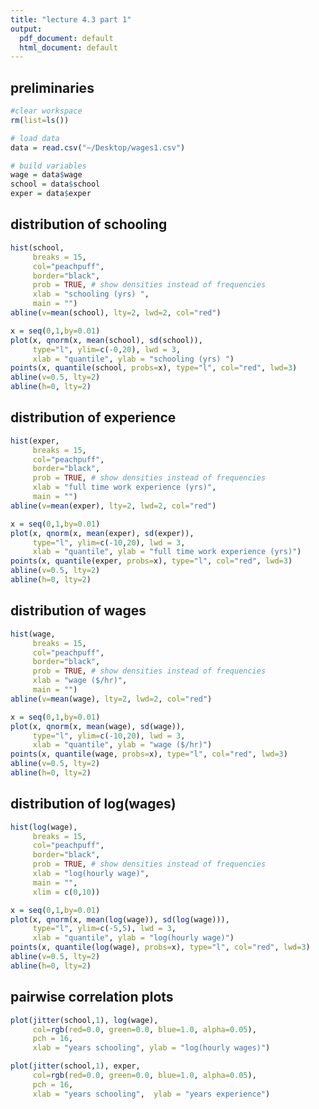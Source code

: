 ```yaml
---
title: "lecture 4.3 part 1"
output:
  pdf_document: default
  html_document: default
---
```


## preliminaries
```r
#clear workspace
rm(list=ls())

# load data
data = read.csv("~/Desktop/wages1.csv")

# build variables
wage = data$wage
school = data$school
exper = data$exper
```

## distribution of schooling
```r
hist(school, 
     breaks = 15,
     col="peachpuff",
     border="black",
     prob = TRUE, # show densities instead of frequencies
     xlab = "schooling (yrs) ",
     main = "")
abline(v=mean(school), lty=2, lwd=2, col="red")
```

```r
x = seq(0,1,by=0.01)
plot(x, qnorm(x, mean(school), sd(school)), 
     type="l", ylim=c(-0,20), lwd = 3,
     xlab = "quantile", ylab = "schooling (yrs) ")
points(x, quantile(school, probs=x), type="l", col="red", lwd=3)
abline(v=0.5, lty=2)
abline(h=0, lty=2)
```

## distribution of experience
```r
hist(exper, 
     breaks = 15,
     col="peachpuff",
     border="black",
     prob = TRUE, # show densities instead of frequencies
     xlab = "full time work experience (yrs)",
     main = "")
abline(v=mean(exper), lty=2, lwd=2, col="red")
```

```r
x = seq(0,1,by=0.01)
plot(x, qnorm(x, mean(exper), sd(exper)), 
     type="l", ylim=c(-10,20), lwd = 3,
     xlab = "quantile", ylab = "full time work experience (yrs)")
points(x, quantile(exper, probs=x), type="l", col="red", lwd=3)
abline(v=0.5, lty=2)
abline(h=0, lty=2)
```

## distribution of wages
```r
hist(wage, 
     breaks = 15,
     col="peachpuff",
     border="black",
     prob = TRUE, # show densities instead of frequencies
     xlab = "wage ($/hr)",
     main = "")
abline(v=mean(wage), lty=2, lwd=2, col="red")
```

```r
x = seq(0,1,by=0.01)
plot(x, qnorm(x, mean(wage), sd(wage)), 
     type="l", ylim=c(-10,20), lwd = 3,
     xlab = "quantile", ylab = "wage ($/hr)")
points(x, quantile(wage, probs=x), type="l", col="red", lwd=3)
abline(v=0.5, lty=2)
abline(h=0, lty=2)
```

## distribution of log(wages)
```r
hist(log(wage), 
     breaks = 15,
     col="peachpuff",
     border="black",
     prob = TRUE, # show densities instead of frequencies
     xlab = "log(hourly wage)",
     main = "",
     xlim = c(0,10))
```

```r
x = seq(0,1,by=0.01)
plot(x, qnorm(x, mean(log(wage)), sd(log(wage))), 
     type="l", ylim=c(-5,5), lwd = 3,
     xlab = "quantile", ylab = "log(hourly wage)")
points(x, quantile(log(wage), probs=x), type="l", col="red", lwd=3)
abline(v=0.5, lty=2)
abline(h=0, lty=2)
```

## pairwise correlation plots
```r
plot(jitter(school,1), log(wage), 
     col=rgb(red=0.0, green=0.0, blue=1.0, alpha=0.05), 
     pch = 16,
     xlab = "years schooling", ylab = "log(hourly wages)")
```


```r
plot(jitter(school,1), exper, 
     col=rgb(red=0.0, green=0.0, blue=1.0, alpha=0.05), 
     pch = 16,
     xlab = "years schooling",  ylab = "years experience")
```

